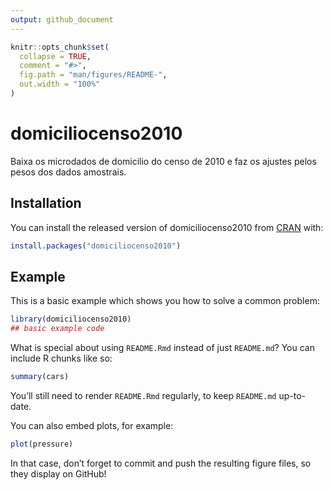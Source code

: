 ```yaml
---
output: github_document
---
```


<!-- README.md is generated from README.Rmd. Please edit that file -->

```r
knitr::opts_chunk$set(
  collapse = TRUE,
  comment = "#>",
  fig.path = "man/figures/README-",
  out.width = "100%"
)
```

# domiciliocenso2010

Baixa os microdados de domicilio do censo de 2010 e faz os ajustes pelos pesos dos dados amostrais.

## Installation

You can install the released version of domiciliocenso2010 from [CRAN](https://CRAN.R-project.org) with:

``` r
install.packages("domiciliocenso2010")
```

## Example

This is a basic example which shows you how to solve a common problem:

```r
library(domiciliocenso2010)
## basic example code
```

What is special about using `README.Rmd` instead of just `README.md`? You can include R chunks like so:

```r
summary(cars)
```

You'll still need to render `README.Rmd` regularly, to keep `README.md` up-to-date.

You can also embed plots, for example:

```r
plot(pressure)
```

In that case, don't forget to commit and push the resulting figure files, so they display on GitHub!
